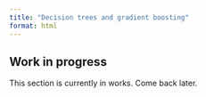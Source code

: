 ```yaml
---
title: "Decision trees and gradient boosting"
format: html
---
```


::: {.callout-caution}
# Work in progress

This section is currently in works. Come back later.
:::